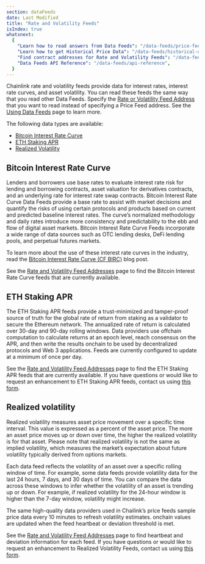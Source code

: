 ```yaml
---
section: dataFeeds
date: Last Modified
title: "Rate and Volatility Feeds"
isIndex: true
whatsnext:
  {
    "Learn how to read answers from Data Feeds": "/data-feeds/price-feeds",
    "Learn how to get Historical Price Data": "/data-feeds/historical-data",
    "Find contract addresses for Rate and Volatility Feeds": "/data-feeds/rates-feeds/addresses",
    "Data Feeds API Reference": "/data-feeds/api-reference",
  }
---
```



Chainlink rate and volatility feeds provide data for interest rates, interest rate curves, and asset volatility. You can read these feeds the same way that you read other Data Feeds. Specify the [Rate or Volatility Feed Address](/data-feeds/rates-feeds/addresses) that you want to read instead of specifying a Price Feed address. See the [Using Data Feeds](/data-feeds/using-data-feeds) page to learn more.

The following data types are available:

- [Bitcoin Interest Rate Curve](#bitcoin-interest-rate-curve)
- [ETH Staking APR](#eth-staking-apr)
- [Realized Volatility](#realized-volatility)

## Bitcoin Interest Rate Curve

Lenders and borrowers use base rates to evaluate interest rate risk for lending and borrowing contracts, asset valuation for derivatives contracts, and an underlying rate for interest rate swap contracts. Bitcoin Interest Rate Curve Data Feeds provide a base rate to assist with market decisions and quantify the risks of using certain protocols and products based on current and predicted baseline interest rates. The curve’s normalized methodology and daily rates introduce more consistency and predictability to the ebb and flow of digital asset markets. Bitcoin Interest Rate Curve Feeds incorporate a wide range of data sources such as OTC lending desks, DeFi lending pools, and perpetual futures markets.

To learn more about the use of these interest rate curves in the industry, read the [Bitcoin Interest Rate Curve (CF BIRC)](https://blog.chain.link/cf-bitcoin-interest-rate-curve-cf-birc/) blog post.

See the [Rate and Volatility Feed Addresses](/data-feeds/rates-feeds/addresses) page to find the Bitcoin Interest Rate Curve feeds that are currently available.

## ETH Staking APR

The ETH Staking APR feeds provide a trust-minimized and tamper-proof source of truth for the global rate of return from staking as a validator to secure the Ethereum network. The annualized rate of return is calculated over 30-day and 90-day rolling windows. Data providers use offchain computation to calculate returns at an epoch level, reach consensus on the APR, and then write the results onchain to be used by decentralized protocols and Web 3 applications. Feeds are currently configured to update at a minimum of once per day.

<ClickToZoom
  src="/images/data-feed/eth-staking-apr-feed-V3.webp"
  alt="A diagram showing how Staking data is obtained and annualized rate of return is confirmed onchain"
/>

See the [Rate and Volatility Feed Addresses](/data-feeds/rates-feeds/addresses) page to find the ETH Staking APR feeds that are currently available. If you have questions or would like to request an enhancement to ETH Staking APR feeds, contact us using [this form](https://forms.gle/Jc1MGY5ry1ceYH1X6).

## Realized volatility

Realized volatility measures asset price movement over a specific time interval. This value is expressed as a percent of the asset price. The more an asset price moves up or down over time, the higher the realized volatility is for that asset. Please note that realized volatility is not the same as implied volatility, which measures the market’s expectation about future volatility typically derived from options markets.

Each data feed reflects the volatility of an asset over a specific rolling window of time. For example, some data feeds provide volatility data for the last 24 hours, 7 days, and 30 days of time. You can compare the data across these windows to infer whether the volatility of an asset is trending up or down. For example, if realized volatility for the 24-hour window is higher than the 7-day window, volatility might increase.

The same high-quality data providers used in Chailink’s price feeds sample price data every 10 minutes to refresh volatility estimates. onchain values are updated when the feed heartbeat or deviation threshold is met.

<ClickToZoom
  src="/images/data-feed/realised-volatility-feed-V3.webp"
  alt="A diagram showing how volatility data is obtained and answers for different volatility windows is confirmed onchain"
/>

See the [Rate and Volatility Feed Addresses](/data-feeds/rates-feeds/addresses) page to find heartbeat and deviation information for each feed. If you have questions or would like to request an enhancement to Realized Volatility Feeds, contact us using [this form](https://forms.gle/Jc1MGY5ry1ceYH1X6).
